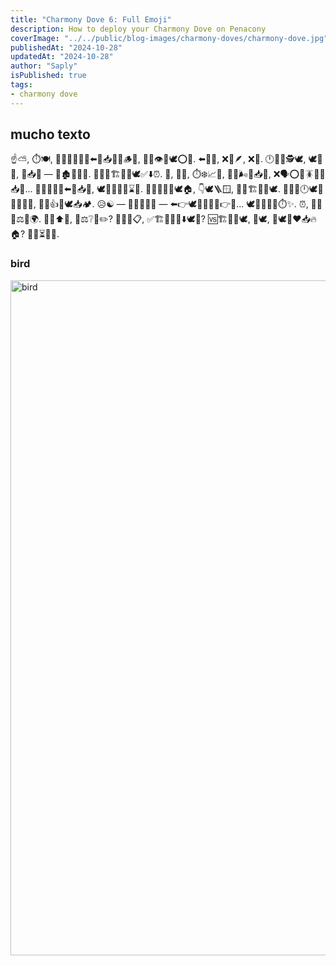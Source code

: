 ```yaml
---
title: "Charmony Dove 6: Full Emoji"
description: How to deploy your Charmony Dove on Penacony
coverImage: "../../public/blog-images/charmony-doves/charmony-dove.jpg"
publishedAt: "2024-10-28"
updatedAt: "2024-10-28"
author: "Saply"
isPublished: true
tags: 
- charmony dove
---
```


## mucho texto
☝️⛅, ⏱️🍽️, 🔄📅👶🦢➕📅⬅️🥱📥👨🦫🪵🌱, 🦢📅👁️🐣🕊️⭕🧍. ⬅️🐣🤏, ❌💯🪶, ❌🎤. 🕛📅🦢🕵️🕊️, 🕊️🪫🦵, 🍂📥🌳 — 🤔🏚️👨‍👩‍👦. 🦢📅💡🏗️🪹🫴🕊️✅⬇️⏰. 🧏, 💭🔙, ⏱️❄️📈🥶, 🤝🦁🌬️🌙📥🌱, ❌🗣️⭕🤢🪳➕🐗📥🧭... 💁🔎❔📅🦢⬅️🐣📥🌱, 🕊️🧍❌🍀💪⌛🌸. 📅🙋📅🦢🫴🕊️🏠, 👇🕊️🪜🪟, 🙏👨🏗️🔗🫳🕊️. 📅🦢💡🕛🕊️🔋✅💪🙌🪽, 📅🦢👍💨🕊️📥🏕️. 😥☯️ — 💬🦢📅🚫🤔 — ⬅️👉🕊️🔮🔄💯📏👉⏰... 🕊️🔮💯📅🦢⏱️✨. ⏰, 📅🫴💪⚖️🫵🌍. 👤🤝⬆️📖, 🤔⚖️❔🫵✏️? 🏒🤝🧓📋, ✅🏗️🪹🐑🥅⬇️🕊️🍂? 🆚🏗️🔗🫴🕊️, 🍼🕊️, 🫴🕊️💯❤️📥🔥🏠? 📅😁⏳🫵💬.

### bird
<Image
  src="/blog-images/charmony-doves/charmony-dove.jpg"
  width="1920"
  height="1080"
  alt="bird"
  sizes="100vw"
/>